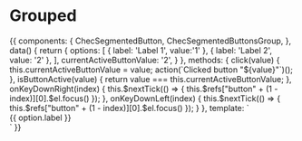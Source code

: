 
<Meta title="Form fields/Segmented buttons" component={ChecSegmentedButtonsGroup} />

# Grouped

<Props of={ChecSegmentedButtonsGroup} />

<Preview>
  <Story name="Grouped">
    {{
      components: {
        ChecSegmentedButton,
        ChecSegmentedButtonsGroup,
      },
      data() {
        return {
          options: [
            { label: 'Label 1', value:'1' },
            { label: 'Label 2', value: '2' },
          ],
          currentActiveButtonValue: '2',
        }
      },
      methods: {
        click(value) {
          this.currentActiveButtonValue = value;
          action(`Clicked button "${value}"`)();
        },
        isButtonActive(value) {
          return value === this.currentActiveButtonValue;
        },
        onKeyDownRight(index) {
          this.$nextTick(() => {
            this.$refs["button" + (1 - index)][0].$el.focus()
          });
        },
        onKeyDownLeft(index) {
          this.$nextTick(() => {
            this.$refs["button" + (1 - index)][0].$el.focus()
          });
        }
      },
      template: `
        <div class="flex flex-column justify-center font-lato mx-auto p-16 bg-gray-100">
          <ChecSegmentedButtonsGroup>
            <ChecSegmentedButton
              v-for="(option, index) in options"
              :ref="'button' + index"
              @move-prev="onKeyDownLeft(index)"
              @move-next="onKeyDownRight(index)"
              :key="option.value"
              @click="click"
              :value="option.value"
              :active="isButtonActive(option.value)"
            >
            {{ option.label }}
            </ChecSegmentedButton>
          </ChecSegmentedButtonsGroup>
        </div>`
    }}
  </Story>
</Preview>
